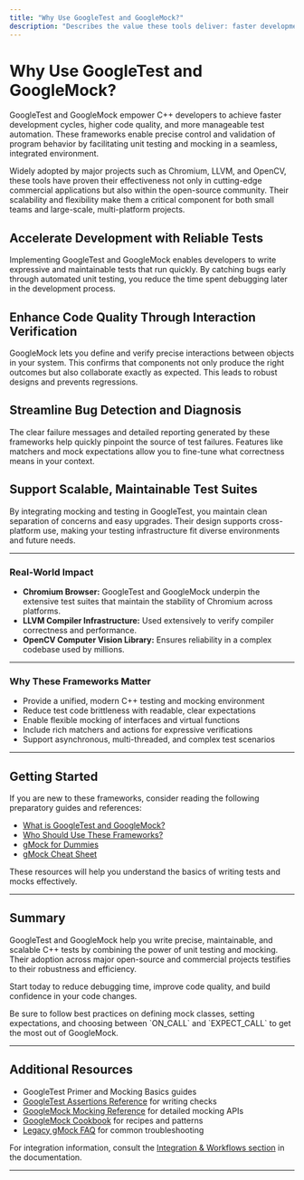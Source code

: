 ```yaml
---
title: "Why Use GoogleTest and GoogleMock?"
description: "Describes the value these tools deliver: faster development cycles, higher code quality, streamlined bug detection, and scalable test automation. Emphasizes the frameworks' adoption in major projects (e.g., Chromium, LLVM, OpenCV) as evidence of their effectiveness in commercial and open-source environments."
---
```


# Why Use GoogleTest and GoogleMock?

GoogleTest and GoogleMock empower C++ developers to achieve faster development cycles, higher code quality, and more manageable test automation. These frameworks enable precise control and validation of program behavior by facilitating unit testing and mocking in a seamless, integrated environment.

Widely adopted by major projects such as Chromium, LLVM, and OpenCV, these tools have proven their effectiveness not only in cutting-edge commercial applications but also within the open-source community. Their scalability and flexibility make them a critical component for both small teams and large-scale, multi-platform projects.

## Accelerate Development with Reliable Tests

Implementing GoogleTest and GoogleMock enables developers to write expressive and maintainable tests that run quickly. By catching bugs early through automated unit testing, you reduce the time spent debugging later in the development process.

## Enhance Code Quality Through Interaction Verification

GoogleMock lets you define and verify precise interactions between objects in your system. This confirms that components not only produce the right outcomes but also collaborate exactly as expected. This leads to robust designs and prevents regressions.

## Streamline Bug Detection and Diagnosis

The clear failure messages and detailed reporting generated by these frameworks help quickly pinpoint the source of test failures. Features like matchers and mock expectations allow you to fine-tune what correctness means in your context.

## Support Scalable, Maintainable Test Suites

By integrating mocking and testing in GoogleTest, you maintain clean separation of concerns and easy upgrades. Their design supports cross-platform use, making your testing infrastructure fit diverse environments and future needs.

---

### Real-World Impact
- **Chromium Browser:** GoogleTest and GoogleMock underpin the extensive test suites that maintain the stability of Chromium across platforms.
- **LLVM Compiler Infrastructure:** Used extensively to verify compiler correctness and performance.
- **OpenCV Computer Vision Library:** Ensures reliability in a complex codebase used by millions.

---

### Why These Frameworks Matter
- Provide a unified, modern C++ testing and mocking environment
- Reduce test code brittleness with readable, clear expectations
- Enable flexible mocking of interfaces and virtual functions
- Include rich matchers and actions for expressive verifications
- Support asynchronous, multi-threaded, and complex test scenarios

---

## Getting Started

If you are new to these frameworks, consider reading the following preparatory guides and references:

- [What is GoogleTest and GoogleMock?](./what-is-googletest)
- [Who Should Use These Frameworks?](./who-should-use)
- [gMock for Dummies](../../googletest-guides/core-workflows/mocking-basics.md)
- [gMock Cheat Sheet](../../docs/gmock_cheat_sheet.md)

These resources will help you understand the basics of writing tests and mocks effectively.

---

## Summary

GoogleTest and GoogleMock help you write precise, maintainable, and scalable C++ tests by combining the power of unit testing and mocking. Their adoption across major open-source and commercial projects testifies to their robustness and efficiency.

Start today to reduce debugging time, improve code quality, and build confidence in your code changes.

<Tip>
Be sure to follow best practices on defining mock classes, setting expectations, and choosing between `ON_CALL` and `EXPECT_CALL` to get the most out of GoogleMock.
</Tip>

---

## Additional Resources

- GoogleTest Primer and Mocking Basics guides
- [GoogleTest Assertions Reference](../../docs/reference/assertions.md) for writing checks
- [GoogleMock Mocking Reference](../../docs/reference/mocking.md) for detailed mocking APIs
- [GoogleMock Cookbook](../../docs/gmock_cook_book.md) for recipes and patterns
- [Legacy gMock FAQ](../../docs/gmock_faq.md) for common troubleshooting

For integration information, consult the [Integration & Workflows section](../../overview/workflow-integration/integration-build-systems) in the documentation.

---